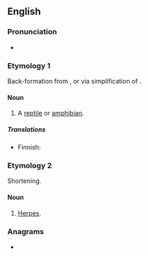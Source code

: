 ==English==

===Pronunciation===
* {{rhymes|en|ɜː(ɹ)p|s=1}}

===Etymology 1===
Back-formation from {{m|en|herpetology}}, or via simplification of {{m|en|herptile}}.

====Noun====
{{en-noun}}

# {{lb|en|colloquial}} A [[reptile]] or [[amphibian]].

=====Translations=====
{{trans-top|reptile or amphbian}}
* Finnish: {{t|fi|herppi}}
{{trans-mid}}
{{trans-bottom}}

===Etymology 2===
Shortening.

====Noun====
{{en-noun|-}}

# {{lb|en|colloquial}} [[herpes|Herpes]].

===Anagrams===
* {{anagrams|en|a=ehpr|perh}}